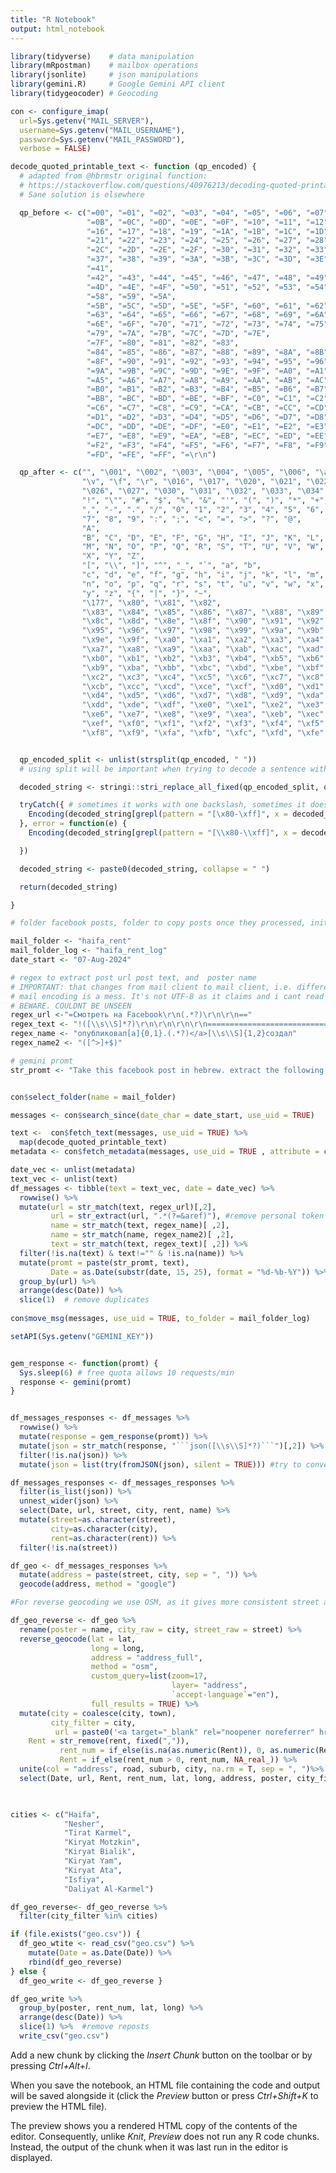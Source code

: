 ```yaml
---
title: "R Notebook"
output: html_notebook
--- 
```


```r
library(tidyverse)    # data manipulation
library(mRpostman)    # mailbox operations
library(jsonlite)     # json manipulations
library(gemini.R)     # Google Gemini API client
library(tidygeocoder) # Geocoding
```

```r

con <- configure_imap(
  url=Sys.getenv("MAIL_SERVER"),
  username=Sys.getenv("MAIL_USERNAME"),
  password=Sys.getenv("MAIL_PASSWORD"),
  verbose = FALSE)
```

```r
decode_quoted_printable_text <- function (qp_encoded) {
  # adapted from @hbrmstr original function:
  # https://stackoverflow.com/questions/40976213/decoding-quoted-printable-string-in-r
  # Sane solution is elsewhere

  qp_before <- c("=00", "=01", "=02", "=03", "=04", "=05", "=06", "=07", "=08", "=09", "=0A",
                 "=0B", "=0C", "=0D", "=0E", "=0F", "=10", "=11", "=12", "=13", "=14", "=15",
                 "=16", "=17", "=18", "=19", "=1A", "=1B", "=1C", "=1D", "=1E", "=1F", "=20",
                 "=21", "=22", "=23", "=24", "=25", "=26", "=27", "=28", "=29", "=2A", "=2B",
                 "=2C", "=2D", "=2E", "=2F", "=30", "=31", "=32", "=33", "=34", "=35", "=36",
                 "=37", "=38", "=39", "=3A", "=3B", "=3C", "=3D", "=3E", "=3F", "=40",
                 "=41",
                 "=42", "=43", "=44", "=45", "=46", "=47", "=48", "=49", "=4A", "=4B", "=4C",
                 "=4D", "=4E", "=4F", "=50", "=51", "=52", "=53", "=54", "=55", "=56", "=57",
                 "=58", "=59", "=5A",
                 "=5B", "=5C", "=5D", "=5E", "=5F", "=60", "=61", "=62",
                 "=63", "=64", "=65", "=66", "=67", "=68", "=69", "=6A", "=6B", "=6C", "=6D",
                 "=6E", "=6F", "=70", "=71", "=72", "=73", "=74", "=75", "=76", "=77", "=78",
                 "=79", "=7A", "=7B", "=7C", "=7D", "=7E",
                 "=7F", "=80", "=81", "=82", "=83",
                 "=84", "=85", "=86", "=87", "=88", "=89", "=8A", "=8B", "=8C", "=8D", "=8E",
                 "=8F", "=90", "=91", "=92", "=93", "=94", "=95", "=96", "=97", "=98", "=99",
                 "=9A", "=9B", "=9C", "=9D", "=9E", "=9F", "=A0", "=A1", "=A2", "=A3", "=A4",
                 "=A5", "=A6", "=A7", "=A8", "=A9", "=AA", "=AB", "=AC", "=AD", "=AE", "=AF",
                 "=B0", "=B1", "=B2", "=B3", "=B4", "=B5", "=B6", "=B7", "=B8", "=B9", "=BA",
                 "=BB", "=BC", "=BD", "=BE", "=BF", "=C0", "=C1", "=C2", "=C3", "=C4", "=C5",
                 "=C6", "=C7", "=C8", "=C9", "=CA", "=CB", "=CC", "=CD", "=CE", "=CF", "=D0",
                 "=D1", "=D2", "=D3", "=D4", "=D5", "=D6", "=D7", "=D8", "=D9", "=DA", "=DB",
                 "=DC", "=DD", "=DE", "=DF", "=E0", "=E1", "=E2", "=E3", "=E4", "=E5", "=E6",
                 "=E7", "=E8", "=E9", "=EA", "=EB", "=EC", "=ED", "=EE", "=EF", "=F0", "=F1",
                 "=F2", "=F3", "=F4", "=F5", "=F6", "=F7", "=F8", "=F9", "=FA", "=FB", "=FC",
                 "=FD", "=FE", "=FF", "=\r\n")

  qp_after <- c("", "\001", "\002", "\003", "\004", "\005", "\006", "\a", "\b", "\t", "\n",
                "\v", "\f", "\r", "\016", "\017", "\020", "\021", "\022", "\023", "\024", "\025",
                "\026", "\027", "\030", "\031", "\032", "\033", "\034", "\035", "\036", "\037", " ",
                "!", "\"", "#", "$", "%", "&", "'", "(", ")", "*", "+",
                ",", "-", ".", "/", "0", "1", "2", "3", "4", "5", "6",
                "7", "8", "9", ":", ";", "<", "=", ">", "?", "@",
                "A",
                "B", "C", "D", "E", "F", "G", "H", "I", "J", "K", "L",
                "M", "N", "O", "P", "Q", "R", "S", "T", "U", "V", "W",
                "X", "Y", "Z",
                "[", "\\", "]", "^", "_", "`", "a", "b",
                "c", "d", "e", "f", "g", "h", "i", "j", "k", "l", "m",
                "n", "o", "p", "q", "r", "s", "t", "u", "v", "w", "x",
                "y", "z", "{", "|", "}", "~",
                "\177", "\x80", "\x81", "\x82",
                "\x83", "\x84", "\x85", "\x86", "\x87", "\x88", "\x89", "\x8a", "\x8b",
                "\x8c", "\x8d", "\x8e", "\x8f", "\x90", "\x91", "\x92", "\x93", "\x94",
                "\x95", "\x96", "\x97", "\x98", "\x99", "\x9a", "\x9b", "\x9c", "\x9d",
                "\x9e", "\x9f", "\xa0", "\xa1", "\xa2", "\xa3", "\xa4", "\xa5", "\xa6",
                "\xa7", "\xa8", "\xa9", "\xaa", "\xab", "\xac", "\xad", "\xae", "\xaf",
                "\xb0", "\xb1", "\xb2", "\xb3", "\xb4", "\xb5", "\xb6", "\xb7", "\xb8",
                "\xb9", "\xba", "\xbb", "\xbc", "\xbd", "\xbe", "\xbf", "\xc0", "\xc1",
                "\xc2", "\xc3", "\xc4", "\xc5", "\xc6", "\xc7", "\xc8", "\xc9", "\xca",
                "\xcb", "\xcc", "\xcd", "\xce", "\xcf", "\xd0", "\xd1", "\xd2", "\xd3",
                "\xd4", "\xd5", "\xd6", "\xd7", "\xd8", "\xd9", "\xda", "\xdb", "\xdc",
                "\xdd", "\xde", "\xdf", "\xe0", "\xe1", "\xe2", "\xe3", "\xe4", "\xe5",
                "\xe6", "\xe7", "\xe8", "\xe9", "\xea", "\xeb", "\xec", "\xed", "\xee",
                "\xef", "\xf0", "\xf1", "\xf2", "\xf3", "\xf4", "\xf5", "\xf6", "\xf7",
                "\xf8", "\xf9", "\xfa", "\xfb", "\xfc", "\xfd", "\xfe", "\xff", "")


  qp_encoded_split <- unlist(strsplit(qp_encoded, " "))
  # using split will be important when trying to decode a sentence with capital letters

  decoded_string <- stringi::stri_replace_all_fixed(qp_encoded_split, qp_before, qp_after, vectorize_all=FALSE)

  tryCatch({ # sometimes it works with one backslash, sometimes it doesn't
    Encoding(decoded_string[grepl(pattern = "[\x80-\xff]", x = decoded_string)]) <- "latin1"
  }, error = function(e) {
    Encoding(decoded_string[grepl(pattern = "[\\x80-\\xff]", x = decoded_string)]) <- "latin1"

  })

  decoded_string <- paste0(decoded_string, collapse = " ")

  return(decoded_string)

}
```

```r


# folder facebook posts, folder to copy posts once they processed, initial date to search the posts dd-Mmm-yyyy  

mail_folder <- "haifa_rent"         
mail_folder_log <- "haifa_rent_log"
date_start <- "07-Aug-2024"

# regex to extract post url post text, and  poster name 
# IMPORTANT: that changes from mail client to mail client, i.e. different for outlook and gmail
# mail encoding is a mess. It's not UTF-8 as it claims and i cant read it as html. Very dirty regex for parsing HTML therefore.
# BEWARE. COULDNT BE UNSEEN
regex_url <-"=Смотреть на Facebook\r\n(.*?)\r\n\r\n=="
regex_text <- "!([\\s\\S]*?)\r\n\r\n\r\n\r\n=======================================Сообщение отправлено на адрес"
regex_name <- "опубликовал[а]{0,1}.(.*?)</a>[\\s\\S]{1,2}создал"
regex_name2 <- "([^>]+$)"

# gemini promt
str_promt <- "Take this facebook post in hebrew. extract the following data: 1) street and city 2)rent per month return the following json: {street: <Value1> city: <Value2> rent: <Value3>} replace <Value1> with street in hebrew or null ({street: null city: <Value2> rent: <Value3>}) if not mentioned, <Value2> with city, if it's not mentioned set חיפה by default and <Value3> with rent in nis or null ({{street: <Value1> city: <Value2> rent: null}})  if not mentioned. Dont use the date with: for example 10.9 means date, not rent, keep the value equall null. If the adress contains any special characters just omit them "


con$select_folder(name = mail_folder)

messages <- con$search_since(date_char = date_start, use_uid = TRUE) 

text <-  con$fetch_text(messages, use_uid = TRUE) %>% 
  map(decode_quoted_printable_text)
metadata <- con$fetch_metadata(messages, use_uid = TRUE , attribute = c("INTERNALDATE"))

date_vec <- unlist(metadata)
text_vec <- unlist(text)
df_messages <- tibble(text = text_vec, date = date_vec) %>% 
  rowwise() %>% 
  mutate(url = str_match(text, regex_url)[,2],
         url = str_extract(url, ".*(?=&aref)"), #remove personal token from the url
         name = str_match(text, regex_name)[ ,2], 
         name = str_match(name, regex_name2)[ ,2], 
         text = str_match(text, regex_text)[ ,2]) %>% 
  filter(!is.na(text) & text!="" & !is.na(name)) %>% 
  mutate(promt = paste(str_promt, text),
         Date = as.Date(substr(date, 15, 25), format = "%d-%b-%Y")) %>% 
  group_by(url) %>% 
  arrange(desc(Date)) %>% 
  slice(1)  # remove duplicates
  
con$move_msg(messages, use_uid = TRUE, to_folder = mail_folder_log)


```




```r

setAPI(Sys.getenv("GEMINI_KEY"))


gem_response <- function(promt) {
  Sys.sleep(6) # free quota allows 10 requests/min
  response <- gemini(promt)
}


df_messages_responses <- df_messages %>% 
  rowwise() %>% 
  mutate(response = gem_response(promt)) %>% 
  mutate(json = str_match(response, "```json([\\s\\S]*?)```")[,2]) %>% #extract json from response 
  filter(!is.na(json)) %>% 
  mutate(json = list(try(fromJSON(json), silent = TRUE))) #try to convert json into r list (check if json is valid)

df_messages_responses <- df_messages_responses %>% 
  filter(is_list(json)) %>% 
  unnest_wider(json) %>% 
  select(Date, url, street, city, rent, name) %>% 
  mutate(street=as.character(street),
         city=as.character(city),
         rent=as.character(rent)) %>% 
  filter(!is.na(street))

```
```r


df_geo <- df_messages_responses %>%
  mutate(address = paste(street, city, sep = ", ")) %>% 
  geocode(address, method = "google")

#For reverse geocoding we use OSM, as it gives more consistent street and city results

df_geo_reverse <- df_geo %>% 
  rename(poster = name, city_raw = city, street_raw = street) %>% 
  reverse_geocode(lat = lat, 
                  long = long, 
                  address = "address_full",
                  method = "osm", 
                  custom_query=list(zoom=17,
                                    layer= "address",
                                    `accept-language`="en"),
                  full_results = TRUE) %>% 
  mutate(city = coalesce(city, town),
         city_filter = city,
          url = paste0('<a target="_blank" rel="noopener noreferrer" href ="', url, '">', "link", "</a>"),
    Rent = str_remove(rent, fixed(",")),
           rent_num = if_else(is.na(as.numeric(Rent)), 0, as.numeric(Rent)),
           Rent = if_else(rent_num > 0, rent_num, NA_real_)) %>% 
  unite(col = "address", road, suburb, city, na.rm = T, sep = ", ")%>% 
  select(Date, url, Rent, rent_num, lat, long, address, poster, city_filter)


  
cities <- c("Haifa",
            "Nesher",
            "Tirat Karmel",
            "Kiryat Motzkin",
            "Kiryat Bialik",
            "Kiryat Yam",
            "Kiryat Ata",
            "Isfiya",
            "Daliyat Al-Karmel")

df_geo_reverse<- df_geo_reverse %>% 
  filter(city_filter %in% cities)

```
```r

if (file.exists("geo.csv")) {
  df_geo_wtite <- read_csv("geo.csv") %>% 
    mutate(Date = as.Date(Date)) %>% 
    rbind(df_geo_reverse) 
} else {
  df_geo_write <- df_geo_reverse }

df_geo_write %>% 
  group_by(poster, rent_num, lat, long) %>% 
  arrange(desc(Date)) %>% 
  slice(1) %>%  #remove reposts
  write_csv("geo.csv")
```



Add a new chunk by clicking the *Insert Chunk* button on the toolbar or by pressing *Ctrl+Alt+I*.

When you save the notebook, an HTML file containing the code and output will be saved alongside it (click the *Preview* button or press *Ctrl+Shift+K* to preview the HTML file).

The preview shows you a rendered HTML copy of the contents of the editor. Consequently, unlike *Knit*, *Preview* does not run any R code chunks. Instead, the output of the chunk when it was last run in the editor is displayed.
